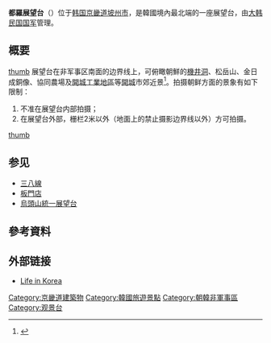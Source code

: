 {{Infobox Korean name
|img=Dora observatory.jpg
|caption=都羅展望台建筑
|hangul=도라전망대
|hanja={{linktext|都|羅|展|望|臺}}
|rr=Dora Jeonmangdae
|mr=Tora Chŏnmangdae
}}
'''都羅展望台'''（{{kor|k='''도라전망대'''|rm='''Dora Jeonmangdae'''|hanja='''都羅展望臺'''}}）位于[[韩国|韩国]][[京畿道|京畿道]][[坡州市|坡州市]]，是韓國境內最北端的一座展望台，由[[大韩民国国军|大韩民国国军]]管理。

==概要==
[[文件:Vision_from_Dora_Observatory.jpg|thumb]]
展望台在非军事区南面的边界线上，可俯瞰朝鮮的[[機井洞|機井洞]]、松岳山、金日成銅像、協同農場及[[開城工業地區|開城工業地區]]等[[開城特級市|開城]]市郊近景<ref>{{cite web | url=http://cn.ggtour.or.kr/travel/destination/destinationView.jsp?story_telling_seq=483 | title=DMZ | publisher=京畿觀光公社 | accessdate=2013-11-09 | language=zh-hans | deadurl=yes | archiveurl=https://web.archive.org/web/20140114055521/http://cn.ggtour.or.kr/travel/destination/destinationView.jsp?story_telling_seq=483 | archivedate=2014-01-14 }}</ref>。拍摄朝鲜方面的景象有如下限制：
#不准在展望台内部拍摄；
#在展望台外部，栅栏2米以外（地面上的禁止摄影边界线以外）方可拍摄。
[[文件:Dora_Observatory_Photo_Line.JPG|thumb]]

==参见==
*[[三八線|三八線]]
*[[板門店|板門店]]
*[[烏頭山統一展望台|烏頭山統一展望台]]

==參考資料==
{{reflist}}

==外部链接==
* [http://www.lifeinkorea.com/culture/dmz/dmz.cfm?Subject=West Life in Korea]{{Wayback|url=http://www.lifeinkorea.com/culture/dmz/dmz.cfm?Subject=West |date=20060506001956 }}

{{DEFAULTSORT:Dora}}
[[Category:京畿道建築物|Category:京畿道建築物]]
[[Category:韓國旅遊景點|Category:韓國旅遊景點]]
[[Category:朝韓非軍事區|Category:朝韓非軍事區]]
[[Category:观景台|Category:观景台]]